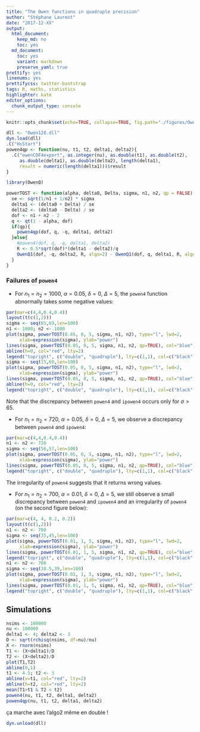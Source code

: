 ```yaml
---
title: "The Owen functions in quadruple precision"
author: "Stéphane Laurent"
date: "2017-12-XX"
output:
  html_document:
    keep_md: no
    toc: yes
  md_document:
    toc: yes
    variant: markdown
    preserve_yaml: true
prettify: yes
linenums: yes
prettifycss: twitter-bootstrap
tags: R, maths, statistics
highlighter: kate
editor_options: 
  chunk_output_type: console
---
```



```r
knitr::opts_chunk$set(echo=TRUE, collapse=TRUE, fig.path="./figures/OwenQuad-")
```

```r
dll <- "Owen128.dll"
dyn.load(dll)
.C("HsStart")
powen4qp <- function(nu, t1, t2, delta1, delta2){
  .C("owenCDF4export", as.integer(nu), as.double(t1), as.double(t2), 
     as.double(delta1), as.double(delta2), length(delta1), 
     result = numeric(length(delta1)))$result
}
```

```r
library(OwenQ)
```

```r
powerTOST <- function(alpha, delta0, Delta, sigma, n1, n2, qp = FALSE) {
  se <- sqrt(1/n1 + 1/n2) * sigma
  delta1 <- (delta0 + Delta) / se
  delta2 <- (delta0 - Delta) / se
  dof <- n1 + n2 - 2
  q <- qt(1 - alpha, dof)
  if(qp){
    powen4qp(dof, q, -q, delta1, delta2)
  }else{
    #powen4(dof, q, -q, delta1, delta2)
    R <- 0.5*sqrt(dof)*(delta1 - delta2)/q
    OwenQ1(dof, -q, delta2, R, algo=2) - OwenQ1(dof, q, delta1, R, algo=2)
  }
}
```

### Failures of `powen4`

- For $n_1=n_2=1000$, $\alpha=0.05$, $\delta=0$, $\Delta=5$, the `powen4` function abnormally takes some negative values:

```r
par(mar=c(4,4,0.4,0.4))
layout(t(c(1,2)))
sigma <- seq(65,69,len=100)
n1 <- 1000; n2 <- 1000
plot(sigma, powerTOST(0.05, 0, 5, sigma, n1, n2), type="l", lwd=2, 
     xlab=expression(sigma), ylab="power")
lines(sigma, powerTOST(0.05, 0, 5, sigma, n1, n2, qp=TRUE), col="blue", lwd=2)
abline(h=0, col="red", lty=2)
legend("topright", c("double", "quadruple"), lty=c(1,1), col=c("black", "blue"))
sigma <- seq(15,69,len=100)
plot(sigma, powerTOST(0.05, 0, 5, sigma, n1, n2), type="l", lwd=2, 
     xlab=expression(sigma), ylab="power")
lines(sigma, powerTOST(0.05, 0, 5, sigma, n1, n2, qp=TRUE), col="blue", lwd=2)
abline(h=0, col="red", lty=2)
legend("topright", c("double", "quadruple"), lty=c(1,1), col=c("black", "blue"))
```

Note that the discrepancy between `powen4` and `ipowen4` occurs only for $\sigma > 65$. 

- For $n_1=n_2=720$, $\alpha=0.05$, $\delta=0$, $\Delta=5$, we observe a discrepancy between `powen4` and `ipowen4`: 

```r
par(mar=c(4,4,0.4,0.4))
n1 <- n2 <- 720
sigma <- seq(56,57,len=100)
plot(sigma, powerTOST(0.05, 0, 5, sigma, n1, n2), type="l", lwd=2, 
     xlab=expression(sigma), ylab="power")
lines(sigma, powerTOST(0.05, 0, 5, sigma, n1, n2, qp=TRUE), col="blue", lwd=2)
legend("topright", c("double", "quadruple"), lty=c(1,1), col=c("black", "blue"))
```

The irregularity of `powen4` suggests that it returns wrong values.

- For $n_1=n_2=700$, $\alpha=0.01$, $\delta=0$, $\Delta=5$, we still observe a small discrepancy between `powen4` and `ipowen4` and an irregularity of `powen4` (on the second figure below):

```r
par(mar=c(4, 4, 0.2, 0.2))
layout(t(c(1,2)))
n1 <- n2 <- 700
sigma <- seq(35,45,len=100)
plot(sigma, powerTOST(0.01, 1, 5, sigma, n1, n2), type="l", lwd=2, 
     xlab=expression(sigma), ylab="power")
lines(sigma, powerTOST(0.01, 1, 5, sigma, n1, n2, qp=TRUE), col="blue", lwd=2)
legend("topright", c("double", "quadruple"), lty=c(1,1), col=c("black", "blue"))
n1 <- n2 <- 700
sigma <- seq(38.5,39,len=100)
plot(sigma, powerTOST(0.01, 1, 5, sigma, n1, n2), type="l", lwd=2, 
     xlab=expression(sigma), ylab="power")
lines(sigma, powerTOST(0.01, 1, 5, sigma, n1, n2, qp=TRUE), col="blue", lwd=2)
legend("topright", c("double", "quadruple"), lty=c(1,1), col=c("black", "blue"))
```

## Simulations

```r
nsims <- 100000
nu <- 100000
delta1 <- 4; delta2 <- 3
D <- sqrt(rchisq(nsims, df=nu)/nu)
X <- rnorm(nsims)
T1 <- (X+delta1)/D
T2 <- (X+delta2)/D
plot(T1,T2)
abline(0,1)
t1 <- 4.5; t2 <- 3
abline(v=t1, col="red", lty=2)
abline(h=t2, col="red", lty=2)
mean(T1>t1 & T2 < t2)
powen4(nu, t1, t2, delta1, delta2)
powen4qp(nu, t1, t2, delta1, delta2)
```

ça marche avec l'algo2 même en double !

```r
dyn.unload(dll)
```


